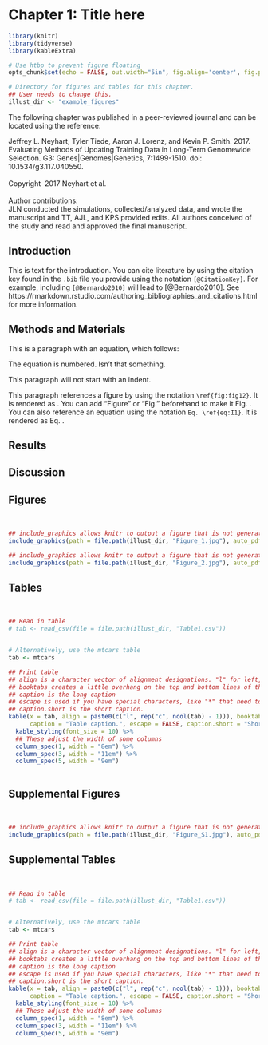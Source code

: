 # Chapter 1: Title here {#chapter1}

```r
library(knitr)
library(tidyverse) 
library(kableExtra) 

# Use htbp to prevent figure floating
opts_chunk$set(echo = FALSE, out.width="5in", fig.align='center', fig.pos = "htbp") 

# Directory for figures and tables for this chapter.
## User needs to change this.
illust_dir <- "example_figures"

```

\newpage

<!-- Below is example content to include if this chapter was previously published. -->
<!-- You may comment (Ctrl + Shift + C) or delete it if unnecessary -->

\singlespace
\noindent
The following chapter was published in a peer-reviewed journal and can be located using the reference: \

\singlespace
\noindent
Jeffrey L. Neyhart, Tyler Tiede, Aaron J. Lorenz, and Kevin P. Smith. 2017. Evaluating Methods of Updating Training Data in Long-Term Genomewide Selection. G3: Genes|Genomes|Genetics, 7:1499-1510. doi: 10.1534/g3.117.040550. \ 
\
\
Copyright \textcopyright \ 2017 Neyhart et al.
\
\
Author contributions:  
JLN conducted the simulations, collected/analyzed data, and wrote the manuscript and TT, AJL, and KPS provided edits. All authors conceived of the study and read and approved the final manuscript.


<!-- End of example -->


\doublespace

\newpage


## Introduction

<!-- Sample paragraph. -->

This is text for the introduction. You can cite literature by using the citation key found in the `.bib` file you provide using the notation `[@CitationKey]`. For example, including `[@Bernardo2010]` will lead to [@Bernardo2010]. See https://rmarkdown.rstudio.com/authoring_bibliographies_and_citations.html for more information.


## Methods and Materials

<!-- Example paragraph with an equation that is numbered so it can be referenced within the text. -->

This is a paragraph with an equation, which follows:
\begin{equation}
  \label{eq:I1}
  \mathbf{y = 1\mu + Z_{TP} u + e},
\end{equation}

The equation is numbered. Isn't that something.


<!-- "\noindent" prevents indents when a new paragraph is made. -->

\noindent
This paragraph will not start with an indent.

<!-- Example paragraph with refernce to a figure and an equation. -->

This paragraph references a figure by using the notation `\ref{fig:fig12}`. It is rendered as \ref{fig:fig12}. You can add "Figure" or "Fig." beforehand to make it Fig. \ref{fig:fig12}. You can also reference an equation using the notation `Eq. \ref{eq:I1}`. It is rendered as Eq. \ref{eq:I1}. 


## Results



## Discussion





## Figures

<!-- According to the formatting guidelines, figure captions can be single spaced. -->

\singlespace

<!-- Use "&nbsp;" to skip a line -->

&nbsp;

<!-- An example of including a figure. -->
<!-- {r fig11} means the figure is given the name "fig11," which can be referenced in the text. -->
<!-- fig.cap is the full-length caption -->
<!-- fig.scap is the short version of the caption. This will appear in the list of figures/tables. -->

```r

## include_graphics allows knitr to output a figure that is not generated by R.
include_graphics(path = file.path(illust_dir, "Figure_1.jpg"), auto_pdf = TRUE)
```


\newpage



```r

## include_graphics allows knitr to output a figure that is not generated by R.
include_graphics(path = file.path(illust_dir, "Figure_2.jpg"), auto_pdf = TRUE)
```





## Tables

&nbsp;



<!-- An example of including a figure. -->
<!-- {r tab31} means the figure is given the name "tab31," which can be referenced in the text. -->
<!-- Table captions (long and short) are arguments in kable -->

```r

## Read in table
# tab <- read_csv(file = file.path(illust_dir, "Table1.csv"))


# Alternatively, use the mtcars table
tab <- mtcars

## Print table
## align is a character vector of alignment designations. "l" for left, "c" for center, "r" for right.
## booktabs creates a little overhang on the top and bottom lines of the table.
## caption is the long caption
## escape is used if you have special characters, like "*" that need to be escaped (using "//")
## caption.short is the short caption.
kable(x = tab, align = paste0(c("l", rep("c", ncol(tab) - 1))), booktabs = T, longtable = TRUE,
      caption = "Table caption.", escape = FALSE, caption.short = "Short table caption.") %>%
  kable_styling(font_size = 10) %>%
  ## These adjust the width of some columns
  column_spec(1, width = "8em") %>%
  column_spec(3, width = "11em") %>%
  column_spec(5, width = "9em") 
  
```








## Supplemental Figures



&nbsp;


<!-- An example of including a supplemental figure -->
<!-- The rules are the same as for regular figures. -->

```r

## include_graphics allows knitr to output a figure that is not generated by R.
include_graphics(path = file.path(illust_dir, "Figure_S1.jpg"), auto_pdf = TRUE)
```




## Supplemental Tables

&nbsp;

<!-- An example of including a supplemental table -->
<!-- The rules are the same as for regular tables -->


```r

## Read in table
# tab <- read_csv(file = file.path(illust_dir, "Table1.csv"))


# Alternatively, use the mtcars table
tab <- mtcars

## Print table
## align is a character vector of alignment designations. "l" for left, "c" for center, "r" for right.
## booktabs creates a little overhang on the top and bottom lines of the table.
## caption is the long caption
## escape is used if you have special characters, like "*" that need to be escaped (using "//")
## caption.short is the short caption.
kable(x = tab, align = paste0(c("l", rep("c", ncol(tab) - 1))), booktabs = T, longtable = TRUE,
      caption = "Table caption.", escape = FALSE, caption.short = "Short table caption.") %>%
  kable_styling(font_size = 10) %>%
  ## These adjust the width of some columns
  column_spec(1, width = "8em") %>%
  column_spec(3, width = "11em") %>%
  column_spec(5, width = "9em") 


```







